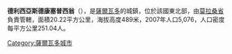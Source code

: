 '''德利西亞斯德康塞普西翁'''（{{lang-es|Delicias de Concepción}}），是[[薩爾瓦多|薩爾瓦多]]的城鎮，位於該國東北部，由[[莫拉桑省|莫拉桑省]]負責管轄，面積20.22平方公里，海拔高度489米，2007年人口5,076，人口密度每平方公里251.04人。

{{coord|13|47|N|88|8|W|source:itwiki_region:SV|display=title}}

{{ElSalvador-geo-stub}}
[[Category:薩爾瓦多城市|Category:薩爾瓦多城市]]